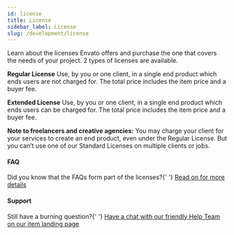```yaml
---
id: license
title: License
sidebar_label: License
slug: /development/license
---
```



<p>
  Learn about the licenses Envato offers and purchase the one that covers the needs of your project. 2 types of licenses
  are available.
</p>

<p>
  <strong>Regular License</strong> Use, by you or one client, in a single end product which ends users are not charged
  for. The total price includes the item price and a buyer fee.
</p>

<p>
  <strong>Extended License</strong> Use, by you or one client, in a single end product which ends users can be charged
  for. The total price includes the item price and a buyer fee.
</p>

<p>
  <strong>Note to freelancers and creative agencies:</strong> You may charge your client for your services to create an
  end product, even under the Regular License. But you can’t use one of our Standard Licenses on multiple clients or
  jobs.
</p>

<Alert color='primary'>
  <h4 className='alert-heading'>FAQ</h4>
  <div className='alert-body'>
    Did you know that the FAQs form part of the licenses?{' '}
    <a href='https://themeforest.net/licenses/faq' target='_blank'>
      Read on for more details
    </a>
  </div>
</Alert>

<Alert color='warning'>
  <h4 className='alert-heading'>Support</h4>
  <div className='alert-body'>
    Still have a burning question?{' '}
    <a href='https://pixinvent.com/demo/vuexy-react-admin-dashboard-template/landing/' target='_blank'>
      Have a chat with our friendly Help Team on our item landing page
    </a>
  </div>
</Alert>
